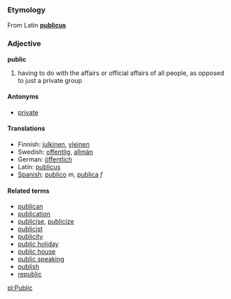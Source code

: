 ===Etymology===
From Latin '''[[publicus]]'''

===Adjective===
'''public'''

# having to do with the affairs or official affairs of all people, as opposed to just a private group

====Antonyms====
*[[private]]

====Translations====

*Finnish: [[julkinen]], [[yleinen]]
*Swedish: [[offentlig]], [[allmän]]
*German: [[öffentlich]]
*Latin: [[publicus]]
*[[Spanish]]:  [[publico]] ''m'', [[publica]] ''f''

====Related terms====
*[[publican]]
*[[publication]]
*[[publicise]], [[publicize]]
*[[publicist]]
*[[publicity]]
*[[public holiday]]
*[[public house]]
*[[public speaking]]
*[[publish]]
*[[republic]]

[[pl:Public]]